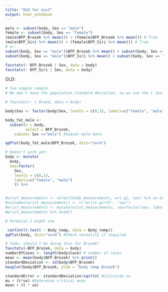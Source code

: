 ```yaml
---
title: "OLD for ass3"
output: html_notebook
---
```


```r
male <- subset(body, Sex == "male")
female <- subset(body, Sex == "female")
(male$BFP_Brozek %>% mean()) < (female$BFP_Brozek %>% mean()) # True
(male$BFP_Siri %>% mean()) < (female$BFP_Siri %>% mean()) # True
# or:
subset(body, Sex == "male")$BFP_Brozek %>% mean() < subset(body, Sex == "female")$BFP_Brozek %>% mean()
subset(body, Sex == "male")$BFP_Siri %>% mean() < subset(body, Sex == "female")$BFP_Siri %>% mean()

favstats(~ BFP_Brozek | Sex, data = body)
favstats(~ BFP_Siri | Sex, data = body)

```

OLD:
<!-- #### 1. Problem Statement: -->
<!-- - This paper examins the wrist girth of male and females from the dataset [Heinz G, Peterson LJ, Johnson RW, Kerk CJ. 2003. Exploring Relationships in Body Dimensions. Journal of Statistics Education 11(2).](https://ww2.amstat.org/publications/jse/v11n2/datasets.heinz.html).  -->
<!-- - The examined the factors are `wri.di` wrist girth (in cm) and `sex` (male or female) -->
<!-- - I compare the differences in body dimensions between male and females against the normal disntribution of the population of the dataset. -->


```r


# Two sample sample 
# We don't have the population standard deviation, so we use the t test

# favstats(~ | Brand, data = body)

body$Sex <- factor(body$Sex, levels = c(0,1), labels=c("female", "male")) # TODO: check Sex

body_fat_male <-
  subset(x = body,
         select = BFP_Brozek,
    subset= Sex =="male") #Subset male data

qqPlot(body_fat_male$BFP_Brozek, dist="norm")

# Doesn't work yet:
body <- mutate(
  body,
  Sex=factor(
    Sex,
    levels = c(0,1),
    labels=c("female", "male")
    )) %>%


#wrist_measurements <- select(body_measurements, wri.gi, sex) %>% as.data.frame()
#colnames(wrist_measurements) <- c("wrist.girth", "sex")
#wrist_measurements <- mutate(wrist_measurements, sex=factor(sex, labels=c("female", "male")))
#wrist_measurements %>% head()

```

```r
# Formulas I might use

 confint(t.test( ~ Body_temp, data = Body_temp))
qqPlot(body, dist="norm") #Check normality if required

# Todo: should I be doing this for Brozek?
favstats(~BFP_Brozek, data = body)
numberOfCases <- length(body$Case) # number of cases
mean <- mean(body$BFP_Brozek) %>% print()
standardDeviation <- sd(body$BFP_Brozek)
boxplot(body$BFP_Brozek, ylab = "body temp Brozek")

standardError <- standardDeviation/sqrt(n) #Calculate se
mu + (t*se) #Determine critical mean
mean + (t * se)

```
